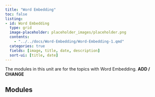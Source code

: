 ```yaml
---
title: "Word Embedding"
toc: false
listing:
- id: Word Embedding
  type: grid
  image-placeholder: placeholder_images/placeholder.png
  contents:
    - "../../docs/Word-Embedding/Word-Embedding-1.qmd"
  categories: true
  fields: [image, title, date, description]
  sort-ui: [title, date]
---
```


The modules in this unit are for the topics with Word Embedding. **ADD / CHANGE**

## Modules

::: {#Word-Embedding}

:::
